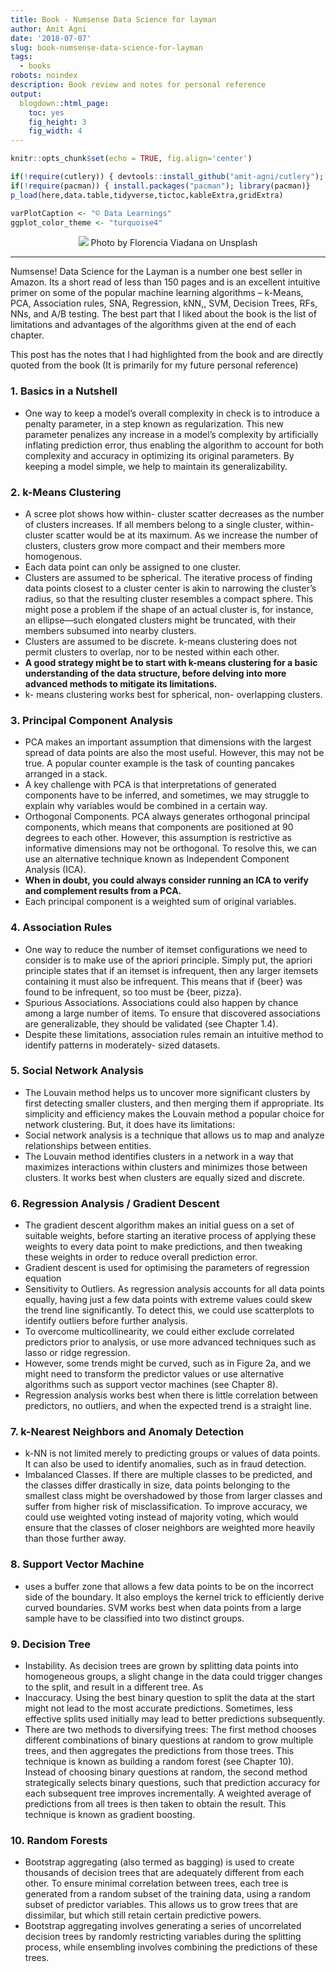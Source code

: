 ```yaml
---
title: Book - Numsense Data Science for layman
author: Amit Agni
date: '2018-07-07'
slug: book-numsense-data-science-for-layman
tags:
  - books
robots: noindex
description: Book review and notes for personal reference
output:
  blogdown::html_page:
    toc: yes
    fig_height: 3
    fig_width: 4
---
```


```r
knitr::opts_chunk$set(echo = TRUE, fig.align='center')

if(!require(cutlery)) { devtools::install_github("amit-agni/cutlery"); library(cutlery)}
if(!require(pacman)) { install.packages("pacman"); library(pacman)}
p_load(here,data.table,tidyverse,tictoc,kableExtra,gridExtra)

varPlotCaption <- "© Data Learnings"
ggplot_color_theme <- "turquoise4"
```

<center>
	<!-- feature image -->
![](/post/2018-07-07-book-numsense-data-science-for-layman_files/florencia-viadana-1J8k0qqUfYY-unsplash.jpg)
Photo by Florencia Viadana on Unsplash
</center>
<hr>

Numsense! Data Science for the Layman is a number one best seller in Amazon. Its a short read of less than 150 pages and is an excellent intuitive primer on some of the popular machine learning algorithms – k-Means, PCA, Association rules, SNA, Regression, kNN,, SVM, Decision Trees, RFs, NNs, and A/B testing. The best part that I liked about the book is the list of limitations and advantages of the algorithms given at the end of each chapter.

This post has the notes that I had highlighted from the book and are directly quoted from the book (It is primarily for my future personal reference) 

### 1. Basics in a Nutshell
* One way to keep a model’s overall complexity in check is to introduce a penalty parameter, in a step known as regularization. This new parameter penalizes any increase in a model’s complexity by artificially inflating prediction error, thus enabling the algorithm to account for both complexity and accuracy in optimizing its original parameters. By keeping a model simple, we help to maintain its generalizability.

### 2. k-Means Clustering
* A scree plot shows how within- cluster scatter decreases as the number of clusters increases. If all members belong to a single cluster, within- cluster scatter would be at its maximum. As we increase the number of clusters, clusters grow more compact and their members more homogenous.
* Each data point can only be assigned to one cluster.
* Clusters are assumed to be spherical. The iterative process of finding data points closest to a cluster center is akin to narrowing the cluster’s radius, so that the resulting cluster resembles a compact sphere. This might pose a problem if the shape of an actual cluster is, for instance, an ellipse—such elongated clusters might be truncated, with their members subsumed into nearby clusters.
* Clusters are assumed to be discrete. k-means clustering does not permit clusters to overlap, nor to be nested within each other.
* **A good strategy might be to start with k-means clustering for a basic understanding of the data structure, before delving into more advanced methods to mitigate its limitations.**
* k- means clustering works best for spherical, non- overlapping clusters.


### 3. Principal Component Analysis
* PCA makes an important assumption that dimensions with the largest spread of data points are also the most useful. However, this may not be true. A popular counter example is the task of counting pancakes arranged in a stack.
* A key challenge with PCA is that interpretations of generated components have to be inferred, and sometimes, we may struggle to explain why variables would be combined in a certain way.
* Orthogonal Components. PCA always generates orthogonal principal components, which means that components are positioned at 90 degrees to each other. However, this assumption is restrictive as informative dimensions may not be orthogonal. To resolve this, we can use an alternative technique known as Independent Component Analysis (ICA).
* **When in doubt, you could always consider running an ICA to verify and complement results from a PCA.**
* Each principal component is a weighted sum of original variables.

### 4. Association Rules
* One way to reduce the number of itemset configurations we need to consider is to make use of the apriori principle. Simply put, the apriori principle states that if an itemset is infrequent, then any larger itemsets containing it must also be infrequent. This means that if {beer} was found to be infrequent, so too must be {beer, pizza}. 
* Spurious Associations. Associations could also happen by chance among a large number of items. To ensure that discovered associations are generalizable, they should be validated (see Chapter 1.4).
* Despite these limitations, association rules remain an intuitive method to identify patterns in moderately- sized datasets.

### 5. Social Network Analysis
* The Louvain method helps us to uncover more significant clusters by first detecting smaller clusters, and then merging them if appropriate. Its simplicity and efficiency makes the Louvain method a popular choice for network clustering. But, it does have its limitations:
* Social network analysis is a technique that allows us to map and analyze relationships between entities.
* The Louvain method identifies clusters in a network in a way that maximizes interactions within clusters and minimizes those between clusters. It works best when clusters are equally sized and discrete.

### 6. Regression Analysis / Gradient Descent
* The gradient descent algorithm makes an initial guess on a set of suitable weights, before starting an iterative process of applying these weights to every data point to make predictions, and then tweaking these weights in order to reduce overall prediction error.
* Gradient descent is used for optimising the parameters of regression equation
* Sensitivity to Outliers. As regression analysis accounts for all data points equally, having just a few data points with extreme values could skew the trend line significantly. To detect this, we could use scatterplots to identify outliers before further analysis.
* To overcome multicollinearity, we could either exclude correlated predictors prior to analysis, or use more advanced techniques such as lasso or ridge regression.
* However, some trends might be curved, such as in Figure 2a, and we might need to transform the predictor values or use alternative algorithms such as support vector machines (see Chapter 8).
* Regression analysis works best when there is little correlation between predictors, no outliers, and when the expected trend is a straight line.

### 7. k-Nearest Neighbors and Anomaly Detection
* k-NN is not limited merely to predicting groups or values of data points. It can also be used to identify anomalies, such as in fraud detection.
* Imbalanced Classes. If there are multiple classes to be predicted, and the classes differ drastically in size, data points belonging to the smallest class might be overshadowed by those from larger classes and suffer from higher risk of misclassification. To improve accuracy, we could use weighted voting instead of majority voting, which would ensure that the classes of closer neighbors are weighted more heavily than those further away.


### 8. Support Vector Machine
* uses a buffer zone that allows a few data points to be on the incorrect side of the boundary. It also employs the kernel trick to efficiently derive curved boundaries. SVM works best when data points from a large sample have to be classified into two distinct groups.

### 9. Decision Tree
* Instability. As decision trees are grown by splitting data points into homogeneous groups, a slight change in the data could trigger changes to the split, and result in a different tree. As
* Inaccuracy. Using the best binary question to split the data at the start might not lead to the most accurate predictions. Sometimes, less effective splits used initially may lead to better predictions subsequently.
* There are two methods to diversifying trees: The first method chooses different combinations of binary questions at random to grow multiple trees, and then aggregates the predictions from those trees. This technique is known as building a random forest (see Chapter 10). Instead of choosing binary questions at random, the second method strategically selects binary questions, such that prediction accuracy for each subsequent tree improves incrementally. A weighted average of predictions from all trees is then taken to obtain the result. This technique is known as gradient boosting.

### 10. Random Forests
* Bootstrap aggregating (also termed as bagging) is used to create thousands of decision trees that are adequately different from each other. To ensure minimal correlation between trees, each tree is generated from a random subset of the training data, using a random subset of predictor variables. This allows us to grow trees that are dissimilar, but which still retain certain predictive powers.
* Bootstrap aggregating involves generating a series of uncorrelated decision trees by randomly restricting variables during the splitting process, while ensembling involves combining the predictions of these trees.



